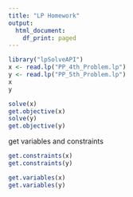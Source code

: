 ---
title: "LP Homework"
output:
  html_document:
    df_print: paged
---


```{r}

library("lpSolveAPI")
x <- read.lp("PP_4th_Problem.lp")
y <- read.lp("PP_5th_Problem.lp")
x
y

```
```{r}

solve(x)
get.objective(x)
solve(y)
get.objective(y)

```
get variables and constraints
```{r}
get.constraints(x)
get.constraints(y)

```

```{r}
get.variables(x)
get.variables(y)


```



